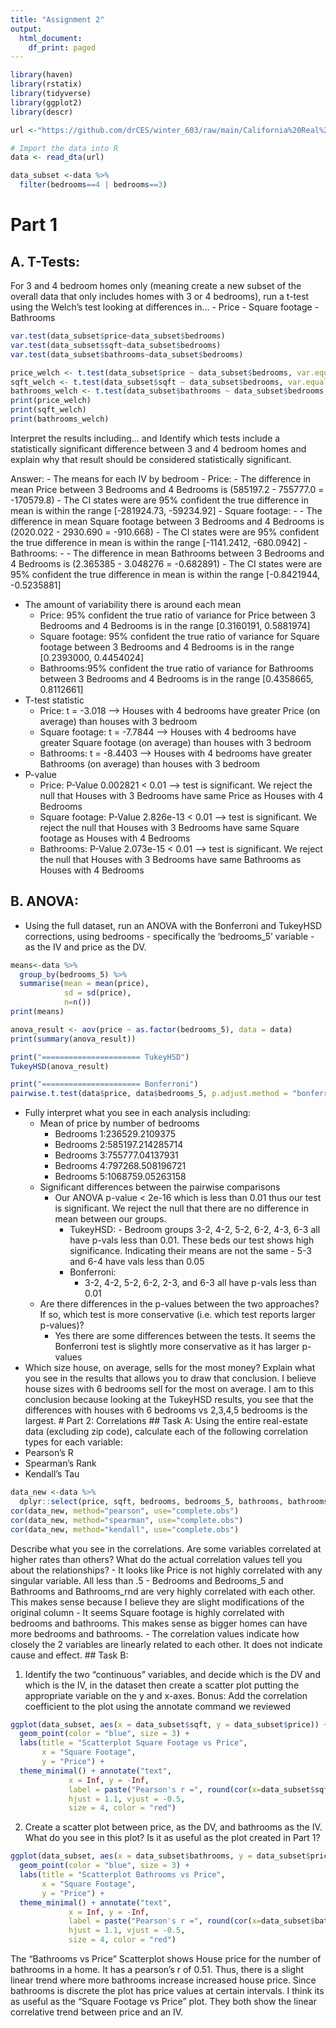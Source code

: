 ```yaml
---
title: "Assignment 2"
output:
  html_document:
    df_print: paged
---
```


```r
library(haven)
library(rstatix)
library(tidyverse)
library(ggplot2)
library(descr)

url <-"https://github.com/drCES/winter_603/raw/main/California%20Real%20Estate%20Data%20-%202015%20Ahmed.dta"

# Import the data into R
data <- read_dta(url)

data_subset <-data %>%
  filter(bedrooms==4 | bedrooms==3)
```

# Part 1
## A. T-Tests:

For 3 and 4 bedroom homes only (meaning create a new subset of the overall data that only includes homes with 3 or 4 bedrooms), run a t-test using the Welch's test looking at differences in...
- Price
- Square footage
- Bathrooms

```r
var.test(data_subset$price~data_subset$bedrooms)
var.test(data_subset$sqft~data_subset$bedrooms)
var.test(data_subset$bathrooms~data_subset$bedrooms)
```

```r
price_welch <- t.test(data_subset$price ~ data_subset$bedrooms, var.equal = FALSE)
sqft_welch <- t.test(data_subset$sqft ~ data_subset$bedrooms, var.equal = FALSE)
bathrooms_welch <- t.test(data_subset$bathrooms ~ data_subset$bedrooms, var.equal = FALSE)
print(price_welch)
print(sqft_welch)
print(bathrooms_welch)
```


Interpret the results including...
and
Identify which tests include a statistically significant difference between 3 and 4 bedroom homes and explain why that result should be considered statistically significant.

Answer:
- The means for each IV by bedroom
  - Price:
    - The difference in mean Price between 3 Bedrooms and 4 Bedrooms is (585197.2 - 755777.0 = -170579.8)
    - The CI states were are 95% confident the true difference in mean is within the range [-281924.73, -59234.92]
  - Square footage:
    - - The difference in mean Square footage between 3 Bedrooms and 4 Bedrooms is (2020.022 - 2930.690 = -910.668)
    - The CI states were are 95% confident the true difference in mean is within the range [-1141.2412, -680.0942]
  - Bathrooms:
    - - The difference in mean Bathrooms between 3 Bedrooms and 4 Bedrooms is (2.365385 - 3.048276 = -0.682891)
    - The CI states were are 95% confident the true difference in mean is within the range [-0.8421944, -0.5235881]

- The amount of variability there is around each mean
  - Price: 95% confident the true ratio of variance for Price between 3 Bedrooms and 4 Bedrooms is in the range [0.3160191, 0.5881974]
  - Square footage: 95% confident the true ratio of variance for Square footage between 3 Bedrooms and 4 Bedrooms is in the range [0.2393000, 0.4454024]
  - Bathrooms:95% confident the true ratio of variance for Bathrooms between 3 Bedrooms and 4 Bedrooms is in the range [0.4358665, 0.8112661]

- T-test statistic
  - Price: t = -3.018 --> Houses with 4 bedrooms have greater Price (on average) than houses with 3 bedroom
  - Square footage: t = -7.7844  --> Houses with 4 bedrooms have greater Square footage (on average) than houses with 3 bedroom
  - Bathrooms: t = -8.4403  --> Houses with 4 bedrooms have greater Bathrooms (on average) than houses with 3 bedroom

- P-value
  - Price: P-Value 0.002821 < 0.01 --> test is significant. We reject the null that Houses with 3 Bedrooms have same Price as Houses with 4 Bedrooms
  - Square footage: P-Value 2.826e-13 < 0.01 --> test is significant. We reject the null that Houses with 3 Bedrooms have same Square footage as Houses with 4 Bedrooms
  - Bathrooms: P-Value 2.073e-15 < 0.01 --> test is significant. We reject the null that Houses with 3 Bedrooms have same Bathrooms as Houses with 4 Bedrooms

## B. ANOVA:

- Using the full dataset, run an ANOVA with the Bonferroni and TukeyHSD corrections, using bedrooms - specifically the 'bedrooms_5' variable - as the IV and price as the DV.


```r
means<-data %>%
  group_by(bedrooms_5) %>%
  summarise(mean = mean(price),
            sd = sd(price),
            n=n())
print(means)

anova_result <- aov(price ~ as.factor(bedrooms_5), data = data)
print(summary(anova_result))

print("====================== TukeyHSD")
TukeyHSD(anova_result)

print("====================== Bonferroni")
pairwise.t.test(data$price, data$bedrooms_5, p.adjust.method = "bonferroni")
```

- Fully interpret what you see in each analysis including:
  - Mean of price by number of bedrooms
    - Bedrooms 1:236529.2109375
    - Bedrooms 2:585197.214285714
    - Bedrooms 3:755777.04137931
    - Bedrooms 4:797268.508196721
    - Bedrooms 5:1068759.05263158
  - Significant differences between the pairwise comparisons
    - Our ANOVA p-value < 2e-16 which is less than 0.01 thus our test is significant. We reject the null that there are no difference in mean between our groups.
      - TukeyHSD:
            - Bedroom groups 3-2, 4-2, 5-2, 6-2, 4-3, 6-3 all have p-vals less than 0.01. These beds our test shows high significance. Indicating their means are not the same
               -   5-3 and 6-4 have vals less than 0.05
      - Bonferroni:
        - 3-2, 4-2, 5-2, 6-2, 2-3, and 6-3 all have p-vals less than 0.01
  - Are there differences in the p-values between the two approaches? If so, which test is more conservative (i.e. which test reports larger p-values)?
    - Yes there are some differences between the tests. It seems the Bonferroni test is slightly more conservative as it has larger p-values
- Which size house, on average, sells for the most money? Explain what you see in the results that allows you to draw that conclusion.
I believe house sizes with 6 bedrooms sell for the most on average. I am to this conclusion because looking at the TukeyHSD results, you see that the differences with houses with 6 bedrooms vs 2,3,4,5 bedrooms is the largest.
# Part 2: Correlations
## Task A:
Using the entire real-estate data (excluding zip code), calculate each of the following correlation types for each variable:
- Pearson’s R
- Spearman’s Rank
- Kendall’s Tau


```r
data_new <-data %>%
  dplyr::select(price, sqft, bedrooms, bedrooms_5, bathrooms, bathrooms_rnd)
cor(data_new, method="pearson", use="complete.obs")
cor(data_new, method="spearman", use="complete.obs")
cor(data_new, method="kendall", use="complete.obs")
```

Describe what you see in the correlations. Are some variables correlated at higher rates than others? What do the actual correlation values tell you about the relationships?
- It looks like Price is not highly correlated with any singular variable. All less than .5
- Bedrooms and Bedrooms_5 and Bathrooms and Bathrooms_rnd are very highly correlated with each other. This makes sense because I believe they are slight modifications of the original column
- It seems Square footage is highly correlated with bedrooms and bathrooms. This makes sense as bigger homes can have more bedrooms and bathrooms.
- The correlation values indicate how closely the 2 variables are linearly related to each other. It does not indicate cause and effect.
## Task B:

1) Identify the two “continuous” variables, and decide which is the DV and which is the IV, in the dataset then create a scatter plot putting the appropriate variable on the y and x-axes.
Bonus: Add the correlation coefficient to the plot using the annotate command we reviewed


```r
ggplot(data_subset, aes(x = data_subset$sqft, y = data_subset$price)) +
  geom_point(color = "blue", size = 3) +
  labs(title = "Scatterplot Square Footage vs Price",
       x = "Square Footage",
       y = "Price") +
  theme_minimal() + annotate("text",
             x = Inf, y = -Inf,
             label = paste("Pearson's r =", round(cor(x=data_subset$sqft, y=data_subset$price, method="pearson", use="complete.obs"), 2)),
             hjust = 1.1, vjust = -0.5,
             size = 4, color = "red")
```

2) Create a scatter plot between price, as the DV, and bathrooms as the IV. What do you see in this plot? Is it as useful as the plot created in Part 1?

```r
ggplot(data_subset, aes(x = data_subset$bathrooms, y = data_subset$price)) +
  geom_point(color = "blue", size = 3) +
  labs(title = "Scatterplot Bathrooms vs Price",
       x = "Square Footage",
       y = "Price") +
  theme_minimal() + annotate("text",
             x = Inf, y = -Inf,
             label = paste("Pearson's r =", round(cor(x=data_subset$bathrooms, y=data_subset$price, method="pearson", use="complete.obs"), 2)),
             hjust = 1.1, vjust = -0.5,
             size = 4, color = "red")
```

The "Bathrooms vs Price" Scatterplot shows House price for the number of bathrooms in a home. It has a pearson's r of 0.51. Thus, there is a slight linear trend where more bathrooms increase increased house price. Since bathrooms is discrete the plot has price values at certain intervals.
I think its as useful as the "Square Footage vs Price" plot. They both show the linear correlative trend between price and an IV.